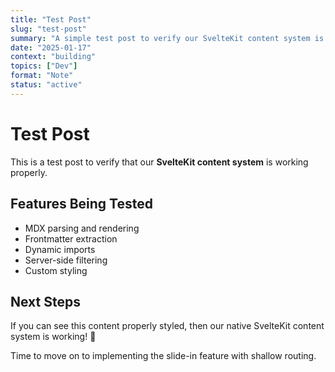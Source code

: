 ```yaml
---
title: "Test Post"
slug: "test-post"
summary: "A simple test post to verify our SvelteKit content system is working."
date: "2025-01-17"
context: "building"
topics: ["Dev"]
format: "Note"
status: "active"
---
```


# Test Post

This is a test post to verify that our **SvelteKit content system** is working properly.

## Features Being Tested

- MDX parsing and rendering
- Frontmatter extraction
- Dynamic imports
- Server-side filtering
- Custom styling

## Next Steps

If you can see this content properly styled, then our native SvelteKit content system is working! 🎉

Time to move on to implementing the slide-in feature with shallow routing.